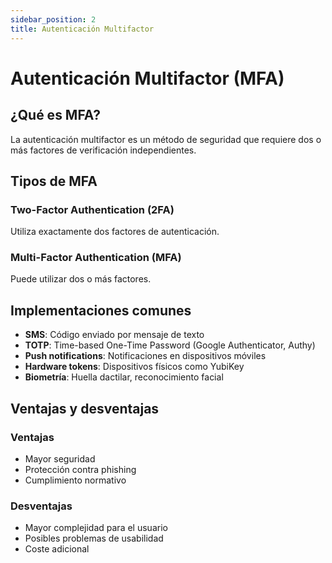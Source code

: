 ```yaml
---
sidebar_position: 2
title: Autenticación Multifactor
---
```


# Autenticación Multifactor (MFA)

## ¿Qué es MFA?

La autenticación multifactor es un método de seguridad que requiere dos o más factores de verificación independientes.

## Tipos de MFA

### Two-Factor Authentication (2FA)
Utiliza exactamente dos factores de autenticación.

### Multi-Factor Authentication (MFA)
Puede utilizar dos o más factores.

## Implementaciones comunes

- **SMS**: Código enviado por mensaje de texto
- **TOTP**: Time-based One-Time Password (Google Authenticator, Authy)
- **Push notifications**: Notificaciones en dispositivos móviles
- **Hardware tokens**: Dispositivos físicos como YubiKey
- **Biometría**: Huella dactilar, reconocimiento facial

## Ventajas y desventajas

### Ventajas
- Mayor seguridad
- Protección contra phishing
- Cumplimiento normativo

### Desventajas
- Mayor complejidad para el usuario
- Posibles problemas de usabilidad
- Coste adicional
